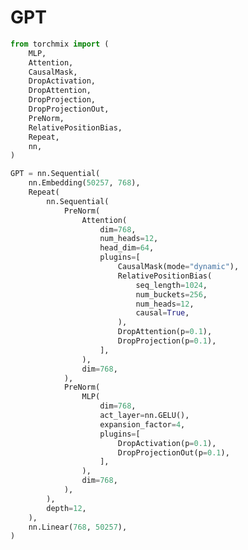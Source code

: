# GPT

```python copy
from torchmix import (
    MLP,
    Attention,
    CausalMask,
    DropActivation,
    DropAttention,
    DropProjection,
    DropProjectionOut,
    PreNorm,
    RelativePositionBias,
    Repeat,
    nn,
)

GPT = nn.Sequential(
    nn.Embedding(50257, 768),
    Repeat(
        nn.Sequential(
            PreNorm(
                Attention(
                    dim=768,
                    num_heads=12,
                    head_dim=64,
                    plugins=[
                        CausalMask(mode="dynamic"),
                        RelativePositionBias(
                            seq_length=1024,
                            num_buckets=256,
                            num_heads=12,
                            causal=True,
                        ),
                        DropAttention(p=0.1),
                        DropProjection(p=0.1),
                    ],
                ),
                dim=768,
            ),
            PreNorm(
                MLP(
                    dim=768,
                    act_layer=nn.GELU(),
                    expansion_factor=4,
                    plugins=[
                        DropActivation(p=0.1),
                        DropProjectionOut(p=0.1),
                    ],
                ),
                dim=768,
            ),
        ),
        depth=12,
    ),
    nn.Linear(768, 50257),
)
```
